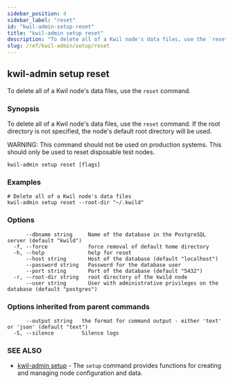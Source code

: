 ```yaml
---
sidebar_position: 4
sidebar_label: "reset"
id: "kwil-admin-setup-reset"
title: "kwil-admin setup reset"
description: "To delete all of a Kwil node's data files, use the `reset` command."
slug: /ref/kwil-admin/setup/reset
---
```


## kwil-admin setup reset

To delete all of a Kwil node's data files, use the `reset` command.

### Synopsis

To delete all of a Kwil node's data files, use the `reset` command. If the root directory is not specified, the node's default root directory will be used.

WARNING: This command should not be used on production systems. This should only be used to reset disposable test nodes.

```
kwil-admin setup reset [flags]
```

### Examples

```
# Delete all of a Kwil node's data files
kwil-admin setup reset --root-dir "~/.kwild"
```

### Options

```
      --dbname string     Name of the database in the PostgreSQL server (default "kwild")
  -f, --force             force removal of default home directory
  -h, --help              help for reset
      --host string       Host of the database (default "localhost")
      --password string   Password for the database user
      --port string       Port of the database (default "5432")
  -r, --root-dir string   root directory of the kwild node
      --user string       User with administrative privileges on the database (default "postgres")
```

### Options inherited from parent commands

```
      --output string   the format for command output - either 'text' or 'json' (default "text")
  -S, --silence         Silence logs
```

### SEE ALSO

* [kwil-admin setup](/docs/ref/kwil-admin/setup)	 - The `setup` command provides functions for creating and managing node configuration and data.

